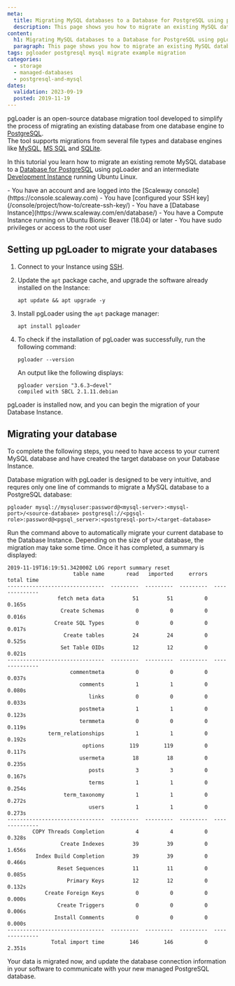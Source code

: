 ```yaml
---
meta:
  title: Migrating MySQL databases to a Database for PostgreSQL using pgLoader
  description: This page shows you how to migrate an existing MySQL database to a managed PostgreSQL database using pgLoader
content:
  h1: Migrating MySQL databases to a Database for PostgreSQL using pgLoader
  paragraph: This page shows you how to migrate an existing MySQL database to a managed PostgreSQL database using pgLoader
tags: pgloader postgresql mysql migrate example migration
categories:
  - storage
  - managed-databases
  - postgresql-and-mysql
dates:
  validation: 2023-09-19
  posted: 2019-11-19
---
```


pgLoader is an open-source database migration tool developed to simplify the process of migrating an existing database from one database engine to [PostgreSQL](https://www.postgresql.org/).  
The tool supports migrations from several file types and database engines like [MySQL](https://www.mysql.com/), [MS SQL](https://www.microsoft.com/en-us/sql-server/sql-server-2019) and [SQLite](https://www.sqlite.org/index.html).

In this tutorial you learn how to migrate an existing remote MySQL database to a [Database for PostgreSQL](https://www.scaleway.com/en/database/) using pgLoader and an intermediate [Development Instance](https://www.scaleway.com/en/virtual-instances/development/) running Ubuntu Linux.

<Macro id="iam-requirements" />
 
<Message type="requirement">
  - You have an account and are logged into the [Scaleway console](https://console.scaleway.com)
  - You have [configured your SSH key](/console/project/how-to/create-ssh-key/)
  - You have a [Database Instance](https://www.scaleway.com/en/database/)
  - You have a Compute Instance running on Ubuntu Bionic Beaver (18.04) or later
  - You have sudo privileges or access to the root user
</Message>

## Setting up pgLoader to migrate your databases

1. Connect to your Instance using [SSH](/compute/instances/how-to/connect-to-instance/).
2. Update the `apt` package cache, and upgrade the software already installed on the Instance:
    ```
    apt update && apt upgrade -y
    ```
3. Install pgLoader using the `apt` package manager:
    ```
    apt install pgloader
    ```
4. To check if the installation of pgLoader was successfully, run the following command:
    ```
    pgloader --version
    ```

    An output like the following displays:

    ```
    pgloader version "3.6.3~devel"
    compiled with SBCL 2.1.11.debian
    ```

pgLoader is installed now, and you can begin the migration of your Database Instance.

## Migrating your database

<Message type="note">
  To complete the following steps, you need to have access to your current MySQL database and have created the target database on your Database Instance.
</Message>

Database migration with pgLoader is designed to be very intuitive, and requres only one line of commands to migrate a MySQL database to a PostgreSQL database:

```
pgloader mysql://mysqluser:password@<mysql-server>:<mysql-port>/<source-database> postgresql://<pgsql-role>:password@<pgsql_server>:<postgresql-port>/<target-database>
```

Run the command above to automatically migrate your current database to the Database Instance. Depending on the size of your database, the migration may take some time. Once it has completed, a summary is displayed:

```
2019-11-19T16:19:51.342000Z LOG report summary reset
                     table name       read   imported     errors      total time
-------------------------------  ---------  ---------  ---------  --------------
                fetch meta data         51         51          0          0.165s
                 Create Schemas          0          0          0          0.016s
               Create SQL Types          0          0          0          0.017s
                  Create tables         24         24          0          0.525s
                 Set Table OIDs         12         12          0          0.021s
-------------------------------  ---------  ---------  ---------  --------------
                    commentmeta          0          0          0          0.037s
                       comments          1          1          0          0.080s
                          links          0          0          0          0.033s
                       postmeta          1          1          0          0.123s
                       termmeta          0          0          0          0.119s
             term_relationships          1          1          0          0.192s
                        options        119        119          0          0.117s
                       usermeta         18         18          0          0.235s
                          posts          3          3          0          0.167s
                          terms          1          1          0          0.254s
                  term_taxonomy          1          1          0          0.272s
                          users          1          1          0          0.273s
-------------------------------  ---------  ---------  ---------  --------------
        COPY Threads Completion          4          4          0          0.328s
                 Create Indexes         39         39          0          1.656s
         Index Build Completion         39         39          0          0.466s
                Reset Sequences         11         11          0          0.085s
                   Primary Keys         12         12          0          0.132s
            Create Foreign Keys          0          0          0          0.000s
                Create Triggers          0          0          0          0.006s
               Install Comments          0          0          0          0.000s
-------------------------------  ---------  ---------  ---------  --------------
              Total import time        146        146          0          2.351s
```

Your data is migrated now, and update the database connection information in your software to communicate with your new managed PostgreSQL database.
